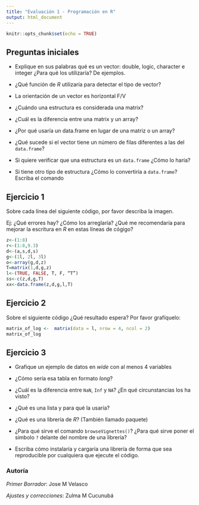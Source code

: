 ```yaml
---
title: "Evaluación 1 - Programación en R"
output: html_document
---
```


```r
knitr::opts_chunk$set(echo = TRUE)
```

## Preguntas iniciales


- Explique en sus palabras qué es un vector: double, logic, character e integer ¿Para qué los utilizaría? De ejemplos.

- ¿Qué función de _R_ utilizaría para detectar el tipo de vector?

- La orientación de un vector es horizontal F/V

- ¿Cuándo una estructura es considerada una matrix?

- ¿Cuál es la diferencia entre una matrix y un array?

- ¿Por qué usaría un data.frame en lugar de una matriz o un array?

- ¿Qué sucede si el vector tiene un número de filas diferentes a las del `data.frame`?

- Si quiere verificar que una estructura es un `data.frame` ¿Cómo lo haría?

- Si tiene otro tipo de estructura ¿Cómo lo convertiría a `data.frame`? Escriba el comando

## Ejercicio 1

Sobre cada línea del siguiente código, por favor describa la imagen. 

Ej: ¿Qué errores hay? ¿Cómo los arreglaría? ¿Qué me recomendaría para mejorar la escritura en _R_ en estas líneas de cógigo? 


```r
z<-(1:8)
r<-(1:8,9.3)
d<-(a,s,d,s)
g<-(1l, 2l, 3l)
o<-array(g,d,z)
T=matrix(1,d,g,z)
l<-(TRUE, FALSE, T, F, “T”)
ss<-c(z,d,g,T)
xx<-data.frame(z,d,g,l,T)

```


## Ejercicio 2

Sobre el siguiente código ¿Qué resultado espera? Por favor grafíquelo: 

```r
matrix_of_log <-  matrix(data = l, nrow = 4, ncol = 2)
matrix_of_log

```



## Ejercicio 3

- Grafique un ejemplo de datos en _wide_ con al menos 4 variables

- ¿Cómo sería esa tabla en formato _long_?

- ¿Cuál es la diferencia entre `NaN`, `Inf` y `NA`? ¿En qué circunstancias los ha visto?

- ¿Qué es una lista y para qué la usaría?

- ¿Qué es una librería de _R_? (También llamado paquete)

- ¿Para qué sirve el comando `browseVignettes()`? ¿Para qué sirve poner el simbolo `?` delante del nombre de una librería?

- Escriba cómo instalaría y cargaría una librería de forma que sea reproducible por cualquiera que ejecute el código.


### Autoría

_Primer Borrador_: Jose M Velasco

_Ajustes y correcciones_: Zulma M Cucunubá

